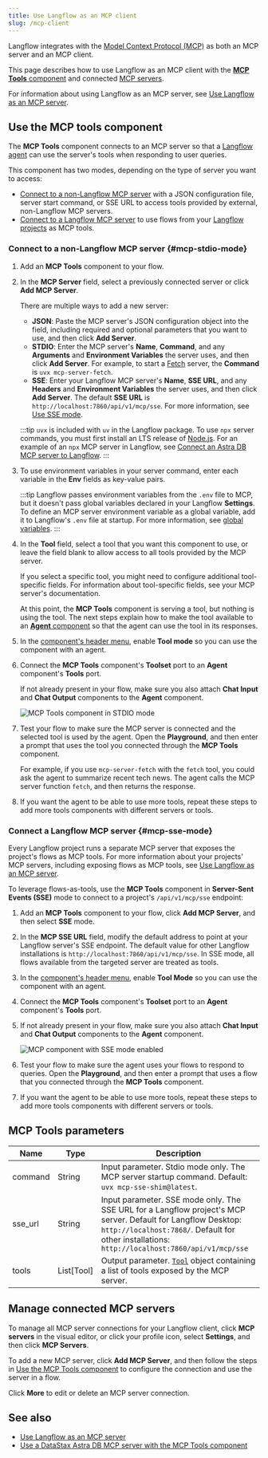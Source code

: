 ```yaml
---
title: Use Langflow as an MCP client
slug: /mcp-client
---
```



Langflow integrates with the [Model Context Protocol (MCP)](https://modelcontextprotocol.io/introduction) as both an MCP server and an MCP client.

This page describes how to use Langflow as an MCP client with the [**MCP Tools** component](#use-the-mcp-tools-component) and connected [MCP servers](#manage-connected-mcp-servers).

For information about using Langflow as an MCP server, see [Use Langflow as an MCP server](/mcp-server).

## Use the MCP tools component

The **MCP Tools** component connects to an MCP server so that a [Langflow agent](/agents) can use the server's tools when responding to user queries.

This component has two modes, depending on the type of server you want to access:

* [Connect to a non-Langflow MCP server](#mcp-stdio-mode) with a JSON configuration file, server start command, or SSE URL to access tools provided by external, non-Langflow MCP servers.
* [Connect to a Langflow MCP server](#mcp-sse-mode) to use flows from your [Langflow projects](/concepts-flows#projects) as MCP tools.

### Connect to a non-Langflow MCP server {#mcp-stdio-mode}

1. Add an **MCP Tools** component to your flow.

2. In the **MCP Server** field, select a previously connected server or click <Icon name="Plus" aria-hidden="true"/> **Add MCP Server**.

    There are multiple ways to add a new server:

    * **JSON**: Paste the MCP server's JSON configuration object into the field, including required and optional parameters that you want to use, and then click **Add Server**.
    * **STDIO**: Enter the MCP server's **Name**, **Command**, and any **Arguments** and **Environment Variables** the server uses, and then click **Add Server**.
    For example, to start a [Fetch](https://github.com/modelcontextprotocol/servers/tree/main/src/fetch) server, the **Command** is `uvx mcp-server-fetch`.
    * **SSE**: Enter your Langflow MCP server's **Name**, **SSE URL**, and any **Headers** and **Environment Variables** the server uses, and then click **Add Server**.
    The default **SSE URL** is `http://localhost:7860/api/v1/mcp/sse`. For more information, see [Use SSE mode](#mcp-sse-mode).

    :::tip
    `uvx` is included with `uv` in the Langflow package.
    To use `npx` server commands, you must first install an LTS release of [Node.js](https://docs.npmjs.com/downloading-and-installing-node-js-and-npm).
    For an example of an `npx` MCP server in Langflow, see [Connect an Astra DB MCP server to Langflow](/mcp-component-astra).
    :::

3. To use environment variables in your server command, enter each variable in the **Env** fields as key-value pairs.

    :::tip
    Langflow passes environment variables from the `.env` file to MCP, but it doesn't pass global variables declared in your Langflow **Settings**.
    To define an MCP server environment variable as a global variable, add it to Langflow's `.env` file at startup.
    For more information, see [global variables](/configuration-global-variables).
    :::

4. In the **Tool** field, select a tool that you want this component to use, or leave the field blank to allow access to all tools provided by the MCP server.

    If you select a specific tool, you might need to configure additional tool-specific fields. For information about tool-specific fields, see your MCP server's documentation.

    At this point, the **MCP Tools** component is serving a tool, but nothing is using the tool. The next steps explain how to make the tool available to an [**Agent** component](/components-agents) so that the agent can use the tool in its responses.

5. In the [component's header menu](/concepts-components#component-menus), enable **Tool mode** so you can use the component with an agent.

6. Connect the **MCP Tools** component's **Toolset** port to an **Agent** component's **Tools** port.

    If not already present in your flow, make sure you also attach **Chat Input** and **Chat Output** components to the **Agent** component.

    ![MCP Tools component in STDIO mode](/img/component-mcp-stdio.png)

7.  Test your flow to make sure the MCP server is connected and the selected tool is used by the agent. Open the **Playground**, and then enter a prompt that uses the tool you connected through the **MCP Tools** component.

    For example, if you use `mcp-server-fetch` with the `fetch` tool, you could ask the agent to summarize recent tech news. The agent calls the MCP server function `fetch`, and then returns the response.

8. If you want the agent to be able to use more tools, repeat these steps to add more tools components with different servers or tools.

### Connect a Langflow MCP server {#mcp-sse-mode}

Every Langflow project runs a separate MCP server that exposes the project's flows as MCP tools.
For more information about your projects' MCP servers, including exposing flows as MCP tools, see [Use Langflow as an MCP server](/mcp-server).

To leverage flows-as-tools, use the **MCP Tools** component in **Server-Sent Events (SSE)** mode to connect to a project's `/api/v1/mcp/sse` endpoint:

1. Add an **MCP Tools** component to your flow, click <Icon name="Plus" aria-hidden="true"/> **Add MCP Server**, and then select **SSE** mode.
2. In the **MCP SSE URL** field, modify the default address to point at your Langflow server's SSE endpoint. The default value for other Langflow installations is `http://localhost:7860/api/v1/mcp/sse`.
In SSE mode, all flows available from the targeted server are treated as tools.
3. In the [component's header menu](/concepts-components#component-menus), enable **Tool Mode** so you can use the component with an agent.
4. Connect the **MCP Tools** component's **Toolset** port to an **Agent** component's **Tools** port.
5. If not already present in your flow, make sure you also attach **Chat Input** and **Chat Output** components to the **Agent** component.

    ![MCP component with SSE mode enabled](/img/component-mcp-sse-mode.png)

6. Test your flow to make sure the agent uses your flows to respond to queries. Open the **Playground**, and then enter a prompt that uses a flow that you connected through the **MCP Tools** component.

7. If you want the agent to be able to use more tools, repeat these steps to add more tools components with different servers or tools.

## MCP Tools parameters

| Name | Type | Description |
|------|------|-------------|
| command | String | Input parameter. Stdio mode only. The MCP server startup command. Default: `uvx mcp-sse-shim@latest`. |
| sse_url | String | Input parameter. SSE mode only. The SSE URL for a Langflow project's MCP server. Default for Langflow Desktop: `http://localhost:7868/`. Default for other installations: `http://localhost:7860/api/v1/mcp/sse` |
| tools | List[Tool] | Output parameter. [`Tool`](/data-types#tool) object containing a list of tools exposed by the MCP server. |

## Manage connected MCP servers

To manage all MCP server connections for your Langflow client, click <McpIcon /> **MCP servers** in the visual editor, or click your profile icon, select **Settings**, and then click **MCP Servers**.

To add a new MCP server, click **Add MCP Server**, and then follow the steps in [Use the MCP Tools component](#use-the-mcp-tools-component) to configure the connection and use the server in a flow.

Click <Icon name="Ellipsis" aria-hidden="true"/> **More** to edit or delete an MCP server connection.

## See also

- [Use Langflow as an MCP server](/mcp-server)
- [Use a DataStax Astra DB MCP server with the MCP Tools component](/mcp-component-astra)
